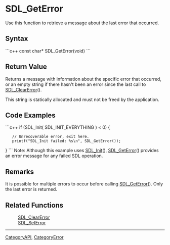 <!-- pragma section-numbers off -->
<!-- pragma disable-camelcase -->

= SDL_GetError =
Use this function to retrieve a message about the last error that occurred.


== Syntax ==
```c++
const char* SDL_GetError(void)
```

== Return Value ==
Returns a message with information about the specific error that occurred, or an empty string if there hasn't been an error since the last call to [[SDL_ClearError]]().

This string is statically allocated and must not be freed by the application.

== Code Examples ==
```c++
if (SDL_Init( SDL_INIT_EVERYTHING ) < 0) {
    // Unrecoverable error, exit here.
    printf("SDL_Init failed: %s\n", SDL_GetError());
}
```
Note: Although this example uses [[SDL_Init]](), [[SDL_GetError]]() provides an error message for any failed SDL operation.

== Remarks ==
It is possible for multiple errors to occur before calling [[SDL_GetError]]().  Only the last error is returned.

== Related Functions ==
:[[SDL_ClearError]]
:[[SDL_SetError]]

----
[[CategoryAPI]], [[CategoryError]]
